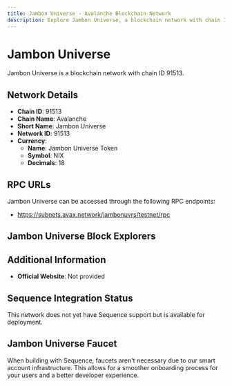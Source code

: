 ```yaml
--- 
title: Jambon Universe - Avalanche Blockchain Network
description: Explore Jambon Universe, a blockchain network with chain ID 91513. Learn about its native currency, Jambon Universe Token, and how to interact with the network.
---
```


# Jambon Universe

Jambon Universe is a blockchain network with chain ID 91513.

## Network Details

- **Chain ID**: 91513
- **Chain Name**: Avalanche
- **Short Name**: Jambon Universe
- **Network ID**: 91513
- **Currency**: 
  - **Name**: Jambon Universe Token
  - **Symbol**: NIX
  - **Decimals**: 18

## RPC URLs

Jambon Universe can be accessed through the following RPC endpoints:

- https://subnets.avax.network/jambonuvrs/testnet/rpc

## Jambon Universe Block Explorers



## Additional Information

- **Official Website**: Not provided

## Sequence Integration Status

This network does not yet have Sequence support but is available for deployment.

## Jambon Universe Faucet

When building with Sequence, faucets aren't necessary due to our smart account infrastructure. This allows for a smoother onboarding process for your users and a better developer experience.
